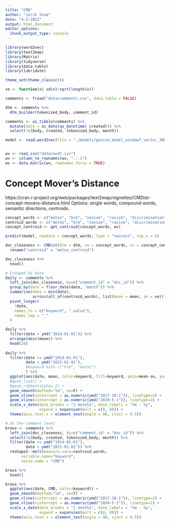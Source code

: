 ```yaml
---
title: "CMD"
author: "Jarik Stam"
date: "4-3-2022"
output: html_document
editor_options: 
  chunk_output_type: console
---
```


```r
library(word2vec)
library(text2map)
library(Matrix)
library(tidyverse)
library(data.table)
library(lubridate)

theme_set(theme_classic())
```

```r
se <- function(x) sd(x)/sqrt(length(x))

comments <- fread("data/comments.csv", data.table = FALSE)

dtm <- comments %>% 
  dtm_builder(tokenized_body, comment_id)

comments <- as_tibble(comments) %>% 
  mutate(date = as_date(as_datetime( created))) %>% 
  select(!c(body, created, tokenized_body, month))

model <- read.word2vec(file = "./models/gensim_model_window7_vector_300_kv.w2v", normalize = TRUE)


wv <- read_csv("data/wvdf.csv")
wv <- column_to_rownames(wv, "...1")
wv <- data.matrix(wv, rownames.force = TRUE)
```

# Concept Mover's Distance
https://cran.r-project.org/web/packages/text2map/vignettes/CMDist-concept-movers-distance.html
Options: single words, compound words, semantic directions, centroids.

```r
concept_words <- c("metoo", "blm", "sexism", "racism", "discrimination")
centroid_words <- c("metoo", "blm", "sexism", "racism", "discrimination", "centroid")
concept_centroid <- get_centroid(concept_words, wv)

predict(model, newdata = concept_words, type = "nearest", top_n = 5)

doc_closeness <- CMDist(dtm = dtm, cw = concept_words, cv = concept_centroid, wv = wv) %>% 
  rename("centroid" = "metoo_centroid")

doc_closeness %>% 
  head()
```


```r
# Grouped by date
daily <- comments %>% 
  left_join(doc_closeness, by=c("comment_id" = "doc_id")) %>% 
  group_by(date = floor_date(date, "month")) %>%
  summarise(date = min(date),
            across(all_of(centroid_words), list(mean = mean, se = se))) %>% 
  pivot_longer(
    !date,
    names_to = c("keyword", ".value"),
    names_sep = "_"
  )

daily %>% 
  filter(date > ymd("2014-01-01")) %>% 
  arrange(desc(mean)) %>% 
  head(20)
  
daily %>% 
  filter(date >= ymd("2014-01-01"),
         date < ymd("2022-01-01"),
         #keyword %in% c("blm", "metoo")
         ) %>% 
  ggplot(aes(date, mean, color=keyword, fill=keyword, ymin=mean-se, ymax=mean+se)) + 
  #geom_line() +
  #geom_ribbon(alpha=.2) +
  geom_smooth(method="lm", se=F) +
  geom_vline(xintercept = as.numeric(ymd("2017-10-1")), linetype=2) +
  geom_vline(xintercept = as.numeric(ymd("2020-5-1")), linetype=2) +
  scale_x_date(date_breaks = "2 months", date_labels = "%m - %y",
               expand = expansion(mult = c(0, 0))) +
  theme(axis.text.x = element_text(angle = 90, vjust = 0.5))

# At the comment level
bravo <- comments %>% 
  left_join(doc_closeness, by=c("comment_id" = "doc_id")) %>% 
  select(!c(body, created, tokenized_body, month)) %>% 
  filter(date >= ymd("2014-01-01"),
         date < ymd("2022-01-01")) %>% 
  reshape2::melt(measure.vars=centroid_words,
       variable.name="keyword",
       value.name = "CMD")

bravo %>% 
  head()

bravo %>%
  ggplot(aes(date, CMD, color=keyword)) + 
  geom_smooth(method="lm", se=T) +
  geom_vline(xintercept = as.numeric(ymd("2017-10-1")), linetype=2) +
  geom_vline(xintercept = as.numeric(ymd("2020-5-1")), linetype=2) +
  scale_x_date(date_breaks = "2 months", date_labels = "%m - %y",
               expand = expansion(mult = c(0, 0))) +
  theme(axis.text.x = element_text(angle = 90, vjust = 0.5))
```

